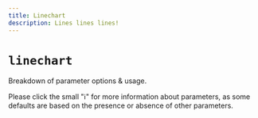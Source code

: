 ```yaml
---
title: Linechart
description: Lines lines lines!
---
```


# `linechart`

Breakdown of parameter options & usage.

<Callout title="Important" type="warn">
  Please click the small "ℹ️" for more information about parameters, as some
  defaults are based on the presence or absence of other parameters.
</Callout>

<AutoTypeTable path="./types.ts" name="LineChartOptions" />

